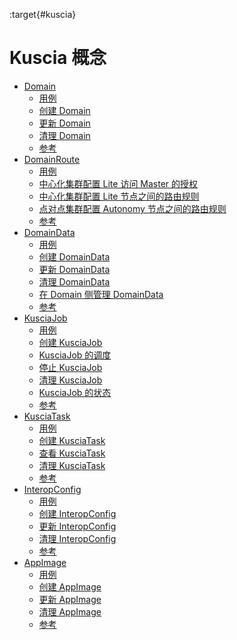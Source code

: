 :target{#kuscia}

# Kuscia 概念

<TableOfContents>


  - [Domain](domain_cn.mdx)
    - [用例](domain_cn.mdx#id1)
    - [创建 Domain](domain_cn.mdx#id2)
    - [更新 Domain](domain_cn.mdx#id3)
    - [清理 Domain](domain_cn.mdx#id4)
    - [参考](domain_cn.mdx#id5)
  - [DomainRoute](domainroute_cn.mdx)
    - [用例](domainroute_cn.mdx#id1)
    - [中心化集群配置 Lite 访问 Master 的授权](domainroute_cn.mdx#lite-master)
    - [中心化集群配置 Lite 节点之间的路由规则](domainroute_cn.mdx#lite)
    - [点对点集群配置 Autonomy 节点之间的路由规则](domainroute_cn.mdx#autonomy)
    - [参考](domainroute_cn.mdx#id2)
  - [DomainData](domaindata_cn.mdx)
    - [用例](domaindata_cn.mdx#id1)
    - [创建 DomainData](domaindata_cn.mdx#id2)
    - [更新 DomainData](domaindata_cn.mdx#id3)
    - [清理 DomainData](domaindata_cn.mdx#id4)
    - [在 Domain 侧管理 DomainData](domaindata_cn.mdx#data-mesh)
    - [参考](domaindata_cn.mdx#refer)
  - [KusciaJob](kusciajob_cn.mdx)
    - [用例](kusciajob_cn.mdx#id1)
    - [创建 KusciaJob](kusciajob_cn.mdx#create-kuscia-job)
    - [KusciaJob 的调度](kusciajob_cn.mdx#id2)
    - [停止 KusciaJob](kusciajob_cn.mdx#id5)
    - [清理 KusciaJob](kusciajob_cn.mdx#id6)
    - [KusciaJob 的状态](kusciajob_cn.mdx#id7)
    - [参考](kusciajob_cn.mdx#id8)
  - [KusciaTask](kusciatask_cn.mdx)
    - [用例](kusciatask_cn.mdx#id1)
    - [创建 KusciaTask](kusciatask_cn.mdx#id2)
    - [查看 KusciaTask](kusciatask_cn.mdx#id3)
    - [清理 KusciaTask](kusciatask_cn.mdx#id4)
    - [参考](kusciatask_cn.mdx#id5)
  - [InteropConfig](interopconfig_cn.mdx)
    - [用例](interopconfig_cn.mdx#id1)
    - [创建 InteropConfig](interopconfig_cn.mdx#id2)
    - [更新 InteropConfig](interopconfig_cn.mdx#id3)
    - [清理 InteropConfig](interopconfig_cn.mdx#id4)
    - [参考](interopconfig_cn.mdx#id5)
  - [AppImage](appimage_cn.mdx)
    - [用例](appimage_cn.mdx#id1)
    - [创建 AppImage](appimage_cn.mdx#id2)
    - [更新 AppImage](appimage_cn.mdx#id3)
    - [清理 AppImage](appimage_cn.mdx#id4)
    - [参考](appimage_cn.mdx#id5)
</TableOfContents>
